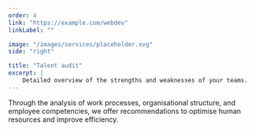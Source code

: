 ```yaml
---
order: 4
link: "https://example.com/webdev"
linkLabel: ""

image: "/images/services/placeholder.svg"
side: "right"

title: "Talent audit"
excerpt: |
    Detailed overview of the strengths and weaknesses of your teams.
---
```


Through the analysis of work processes, organisational structure, and employee competencies, we offer recommendations to optimise human resources and improve efficiency.


  